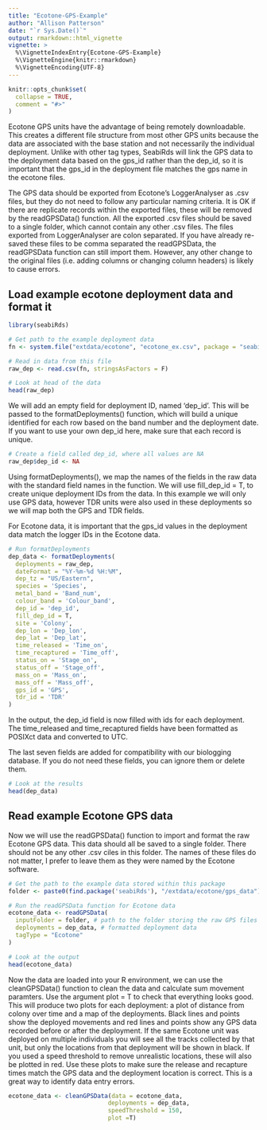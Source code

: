 ```yaml
---
title: "Ecotone-GPS-Example"
author: "Allison Patterson"
date: "`r Sys.Date()`"
output: rmarkdown::html_vignette
vignette: >
  %\VignetteIndexEntry{Ecotone-GPS-Example}
  %\VignetteEngine{knitr::rmarkdown}
  %\VignetteEncoding{UTF-8}
---
```


```r
knitr::opts_chunk$set(
  collapse = TRUE,
  comment = "#>"
)
```

Ecotone GPS units have the advantage of being remotely downloadable. This creates a different file structure from most other GPS units because the data are associated with the base station and not necessarily the individual deployment. Unlike with other tag types, SeabiRds will link the GPS data to the deployment data based on the gps_id rather than the dep_id, so it is important that the gps_id in the deployment file matches the gps name in the ecotone files. 

The GPS data should be exported from Ecotone's LoggerAnalyser as .csv files, but they do not need to follow any particular naming criteria. It is OK if there are replicate records within the exported files, these will be removed by the readGPSData() function. All the exported .csv files should be saved to a single folder, which cannot contain any other .csv files. The files exported from LoggerAnalyser are colon separated. If you have already re-saved these files to be comma separated the readGPSData, the readGPSData function can still import them. However, any other change to the original files (i.e. adding columns or changing column headers) is likely to cause errors.

## Load example ecotone deployment data and format it

```r

library(seabiRds)

# Get path to the example deployment data
fn <- system.file("extdata/ecotone", "ecotone_ex.csv", package = "seabiRds")

# Read in data from this file
raw_dep <- read.csv(fn, stringsAsFactors = F)

# Look at head of the data
head(raw_dep)

```

We will add an empty field for deployment ID, named 'dep_id'. This will be passed to the formatDeployments() function, which will build a unique identified for each row based on the band number and the deployment date. If you want to use your own dep_id here, make sure that each record is unique.

```r

# Create a field called dep_id, where all values are NA
raw_dep$dep_id <- NA

```

Using formatDeployments(), we map the names of the fields in the raw data with the standard field names in the function. We will use fill_dep_id = T, to create unique deployment IDs from the data. In this example we will only use GPS data, however TDR units were also used in these deployments so we will map both the GPS and TDR fields.

For Ecotone data, it is important that the gps_id values in the deployment data match the logger IDs in the Ecotone data.

```r

# Run formatDeployments
dep_data <- formatDeployments(
  deployments = raw_dep,
  dateFormat = "%Y-%m-%d %H:%M",
  dep_tz = "US/Eastern",
  species = 'Species',
  metal_band = 'Band_num',
  colour_band = 'Colour_band',
  dep_id = 'dep_id',
  fill_dep_id = T,
  site = 'Colony',
  dep_lon = 'Dep_lon',
  dep_lat = 'Dep_lat',
  time_released = 'Time_on',
  time_recaptured = 'Time_off',
  status_on = 'Stage_on',
  status_off = 'Stage_off',
  mass_on = 'Mass_on',
  mass_off = 'Mass_off',
  gps_id = 'GPS',
  tdr_id = 'TDR'
)

```

In the output, the dep_id field is now filled with ids for each deployment. The time_released and time_recaptured fields have been formatted as POSIXct data and converted to UTC. 

The last seven fields are added for compatibility with our biologging database. If you do not need these fields, you can ignore them or delete them.

```r

# Look at the results
head(dep_data)

```

## Read example Ecotone GPS data

Now we will use the readGPSData() function to import and format the raw Ecotone GPS data. This data should all be saved to a single folder. There should not be any other .csv ciles in this folder. The names of these files do not matter, I prefer to leave them as they were named by the Ecotone software.

```r

# Get the path to the example data stored within this package
folder <- paste0(find.package('seabiRds'), "/extdata/ecotone/gps_data")

# Run the readGPSData function for Ecotone data
ecotone_data <- readGPSData(
  inputFolder = folder, # path to the folder storing the raw GPS files
  deployments = dep_data, # formatted deployment data
  tagType = "Ecotone"
)

# Look at the output
head(ecotone_data)

```

Now the data are loaded into your R environment, we can use the cleanGPSData() function to clean the data and calculate sum movement paramters. Use the argument plot = T to check that everything looks good. This will produce two plots for each deployment: a plot of distance from colony over time and a map of the deployments. Black lines and points show the deployed movements and red lines and points show any GPS data recorded before or after the deployment. If the same Ecotone unit was deployed on multiple individuals you will see all the tracks collected by that unit, but only the locations from that deployment will be shown in black. If you used a speed threshold to remove unrealistic locations, these will also be plotted in red. Use these plots to make sure the release and recapture times match the GPS data and the deployment location is correct. This is a great way to identify data entry errors. 

```r

ecotone_data <- cleanGPSData(data = ecotone_data,
                            deployments = dep_data,
                            speedThreshold = 150,
                            plot =T)

```
